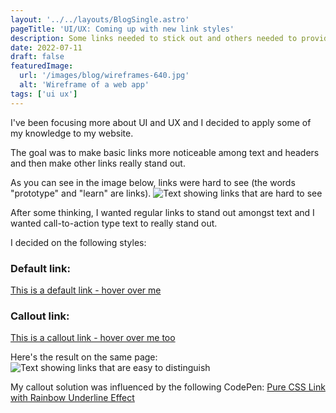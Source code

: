 ```yaml
---
layout: '../../layouts/BlogSingle.astro'
pageTitle: 'UI/UX: Coming up with new link styles'
description: Some links needed to stick out and others needed to provide feedback
date: 2022-07-11
draft: false
featuredImage:
  url: '/images/blog/wireframes-640.jpg'
  alt: 'Wireframe of a web app'
tags: ['ui ux']
---
```


I've been focusing more about UI and UX and I decided to apply some of my knowledge to my website.

The goal was to make basic links more noticeable among text and headers and then make other links really stand out.

As you can see in the image below, links were hard to see (the words "prototype" and "learn" are links).
![Text showing links that are hard to see](/images/blog/non-evident-links.jpg)

After some thinking, I wanted regular links to stand out amongst text and I wanted call-to-action type text to really stand out.

I decided on the following styles:

### Default link:

<p>
  <a href='#'>This is a default link - hover over me</a>
</p>

### Callout link:

<p>
  <a href='#' class='brand-link brand-link--callout'>
    This is a callout link - hover over me too
  </a>
</p>

Here's the result on the same page:
![Text showing links that are easy to distinguish](/images/blog/evident-links.jpg)

My callout solution was influenced by the following CodePen: [Pure CSS Link with Rainbow Underline Effect](https://codepen.io/cssparadise/pen/ExxayxM)
